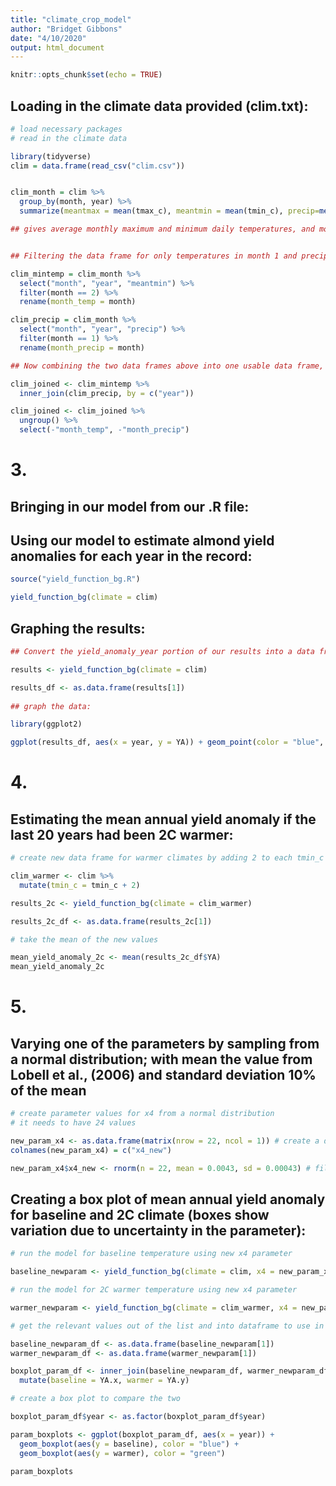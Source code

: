 ```yaml
---
title: "climate_crop_model"
author: "Bridget Gibbons"
date: "4/10/2020"
output: html_document
---
```


```r
knitr::opts_chunk$set(echo = TRUE)
```

## Loading in the climate data provided (clim.txt): 

```r

# load necessary packages
# read in the climate data

library(tidyverse)
clim = data.frame(read_csv("clim.csv"))


clim_month = clim %>% 
  group_by(month, year) %>% 
  summarize(meantmax = mean(tmax_c), meantmin = mean(tmin_c), precip=mean(precip)) 

## gives average monthly maximum and minimum daily temperatures, and monthly precipitation from a data frame called clim


## Filtering the data frame for only temperatures in month 1 and precipitation in month 2.

clim_mintemp = clim_month %>% 
  select("month", "year", "meantmin") %>% 
  filter(month == 2) %>% 
  rename(month_temp = month)

clim_precip = clim_month %>% 
  select("month", "year", "precip") %>% 
  filter(month == 1) %>% 
  rename(month_precip = month)

## Now combining the two data frames above into one usable data frame, "clim_joined":

clim_joined <- clim_mintemp %>% 
  inner_join(clim_precip, by = c("year"))

clim_joined <- clim_joined %>% 
  ungroup() %>% 
  select(-"month_temp", -"month_precip")


```

# 3. 
## Bringing in our model from our .R file:
## Using our model to estimate almond yield anomalies for each year in the record:

```r

source("yield_function_bg.R")

yield_function_bg(climate = clim)

```


## Graphing the results:

```r

## Convert the yield_anomaly_year portion of our results into a data frame:

results <- yield_function_bg(climate = clim)

results_df <- as.data.frame(results[1])
  
## graph the data: 

library(ggplot2)

ggplot(results_df, aes(x = year, y = YA)) + geom_point(color = "blue", size = 3, theme = "minimal") + xlab("Year") + ylab("Yield Anomaly")


```


# 4.
## Estimating the mean annual yield anomaly if the last 20 years had been 2C warmer:

```r

# create new data frame for warmer climates by adding 2 to each tmin_c value

clim_warmer <- clim %>% 
  mutate(tmin_c = tmin_c + 2)

results_2c <- yield_function_bg(climate = clim_warmer)

results_2c_df <- as.data.frame(results_2c[1])

# take the mean of the new values

mean_yield_anomaly_2c <- mean(results_2c_df$YA)
mean_yield_anomaly_2c

```

# 5.
## Varying one of the parameters by sampling from a normal distribution; with mean the value from Lobell et al., (2006) and standard deviation 10% of the mean

```r

# create parameter values for x4 from a normal distribution
# it needs to have 24 values

new_param_x4 <- as.data.frame(matrix(nrow = 22, ncol = 1)) # create a data frame to store the parameter values
colnames(new_param_x4) = c("x4_new")

new_param_x4$x4_new <- rnorm(n = 22, mean = 0.0043, sd = 0.00043) # fill in the dataframe column with new parameter values for x4: centered on a mean of 0.0043 with a standard deviation of 10% of the mean

```

## Creating a box plot of mean annual yield anomaly for baseline and 2C climate (boxes show variation due to uncertainty in the parameter):

```r

# run the model for baseline temperature using new x4 parameter

baseline_newparam <- yield_function_bg(climate = clim, x4 = new_param_x4$x4_new)

# run the model for 2C warmer temperature using new x4 parameter

warmer_newparam <- yield_function_bg(climate = clim_warmer, x4 = new_param_x4$x4_new)

# get the relevant values out of the list and into dataframe to use in the plot

baseline_newparam_df <- as.data.frame(baseline_newparam[1])
warmer_newparam_df <- as.data.frame(warmer_newparam[1])

boxplot_param_df <- inner_join(baseline_newparam_df, warmer_newparam_df, by = "year") %>% 
  mutate(baseline = YA.x, warmer = YA.y)

# create a box plot to compare the two

boxplot_param_df$year <- as.factor(boxplot_param_df$year)

param_boxplots <- ggplot(boxplot_param_df, aes(x = year)) +
  geom_boxplot(aes(y = baseline), color = "blue") +
  geom_boxplot(aes(y = warmer), color = "green")

param_boxplots

```
